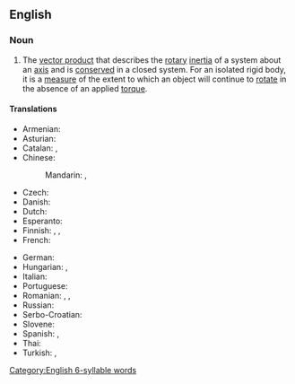 ==English==

===Noun===
{{wikipedia}}
{{en-noun|angular momenta}}

# {{lb|en|physics}} The [[vector product]] that describes the [[rotary]] [[inertia]] of a system about an [[axis]] and is [[conserved]] in a closed system. For an isolated rigid body, it is a [[measure]] of the extent to which an object will continue to [[rotate]] in the absence of an applied [[torque]].

====Translations====
{{trans-top|angular momentum}}
* Armenian: {{t|hy|իմպուլսի մոմենտ|sc=Armn}}
* Asturian: {{t|ast|momentu angular|m}}
* Catalan: {{t|ca|moment angular|m}}, {{t|ca|moment cinètic|m}}
* Chinese:
*: Mandarin: {{t+|cmn|角動量}}, {{t+|cmn|角动量|tr=jiǎodòngliàng}}
* Czech: {{t+|cs|moment hybnosti|m}}
* Danish: {{t|da|impulsmoment|n}}
* Dutch: {{t+|nl|impulsmoment}}
* Esperanto: {{t|eo|angula movokvanto}}
* Finnish: {{t|fi|pyörimismäärä}}, {{t|fi|liikemäärämomentti}}, {{t|fi|impulssimomentti}}
* French: {{t+|fr|moment angulaire|m}}
{{trans-mid}}
* German: {{t+|de|Drehimpuls|m}}
* Hungarian: {{t|hu|impulzusmomentum}}, {{t|hu|impulzusnyomaték}}
* Italian: {{t+|it|momento angolare|m}}
* Portuguese: {{t|pt|momento angular|m}}
* Romanian: {{t+|ro|moment cinetic|n}}, {{t|ro|impuls unghiular|n}}, {{t|ro|moment unghiular|n}}
* Russian: {{t+|ru|моме́нт и́мпульса|m}}
* Serbo-Croatian: {{t|sh|ugaoni moment|m}}
* Slovene: {{t|sl|kotni moment|m}}
* Spanish: {{t|es|momento angular|m}}, {{t|es|momento cinético|m}}
* Thai: {{t|th|โมเมนตัมเชิงมุม}}
* Turkish: {{t+|tr|açısal momentum}},{{t+|tr|açısal devinirlik}}
{{trans-bottom}}

[[Category:English 6-syllable words]]